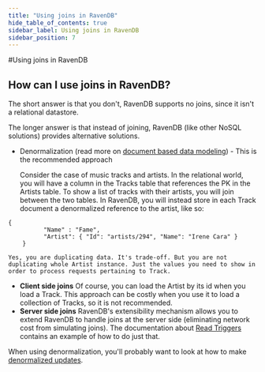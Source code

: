 ```yaml
---
title: "Using joins in RavenDB"
hide_table_of_contents: true
sidebar_label: Using joins in RavenDB
sidebar_position: 7
---
```



#Using joins in RavenDB

## How can I use joins in RavenDB?
The short answer is that you don't, RavenDB supports no joins, since it isn't a relational datastore.

The longer answer is that instead of joining, RavenDB (like other NoSQL solutions) provides alternative solutions.

* Denormalization (read more on [document based data modeling](https://ravendb.net/docs/theory/document-structure-design?version=1.0)) - This is the recommended approach

    Consider the case of music tracks and artists. In the relational world, you will have a column in the Tracks table that references the PK in the Artists table. To show a list of tracks with their artists, you will join between the two tables.
    In RavenDB, you will instead store in each Track document a denormalized reference to the artist, like so:

    
```
{
          "Name" : "Fame",
          "Artist": { "Id": "artists/294", "Name": "Irene Cara" }
    }
```



    Yes, you are duplicating data. It's trade-off. But you are not duplicating whole Artist instance. Just the values you need to show in order to process requests pertaining to Track.

* **Client side joins**
    Of course, you can load the Artist by its id when you load a Track. This approach can be costly when you use it to load a collection of Tracks, so it is not recommended.
* **Server side joins**
    RavenDB's extensibility mechanism allows you to extend RavenDB to handle joins at the server side (eliminating network cost from simulating joins). The documentation about [Read Triggers](../server/extending/triggers/read?version=1.0.mdx) contains an example of how to do just that.

When using denormalization, you'll probably want to look at how to make [denormalized updates](https://ravendb.net/docs/faq/denormalized-updates?version=1.0).
